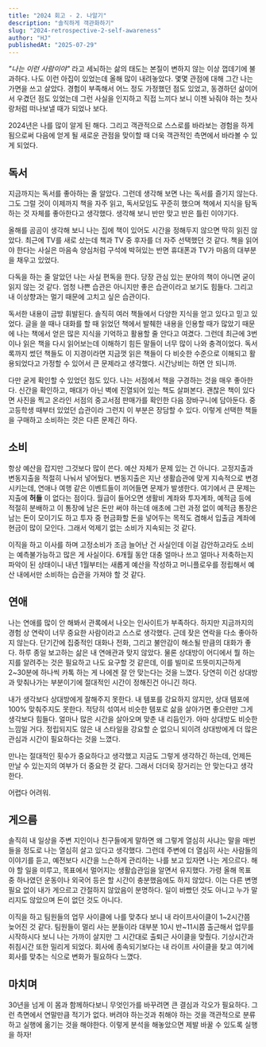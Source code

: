 ```yaml
---
title: "2024 회고 - 2. 나알기"
description: "솔직하게 객관화하기"
slug: "2024-retrospective-2-self-awareness"
author: "HJ"
publishedAt: "2025-07-29"
---
```


_"나는 이런 사람이야"_ 라고 세뇌하는 삶의 태도는 본질이 변하지 않는 이상 껍데기에 불과하다. 나도 이런 아집이 있었는데 올해 많이 내려놓았다. 몇몇 관점에 대해 그간 나는 가면을 쓰고 살았다. 경험이 부족해서 어느 정도 가정했던 점도 있었고, 동경하던 삶이어서 우겼던 점도 있었는데 그런 사실을 인지하고 직접 느끼다 보니 이젠 놔줘야 하는 첫사랑처럼 떠나보낼 때가 되었나 보다. 

2024년은 나를 많이 알게 된 해다. 그리고 객관적으로 스스로를 바라보는 경험을 하게 됨으로써 다음에 얻게 될 새로운 관점을 맞이할 때 더욱 객관적인 측면에서 바라볼 수 있게 되었다. 

## 독서

지금까지는 독서를 좋아하는 줄 알았다. 그런데 생각해 보면 나는 독서를 즐기지 않는다. 그도 그럴 것이 이제까지 책을 자주 읽고, 독서모임도 꾸준히 했으며 책에서 지식을 탐독하는 것 자체를 좋아한다고 생각했다. 생각해 보니 반만 맞고 반은 틀린 이야기다. 

올해를 곰곰이 생각해 보니 나는 집에 책이 있어도 시간을 정해두지 않으면 딱히 읽진 않았다. 최근에 TV를 새로 샀는데 책과 TV 중 후자를 더 자주 선택했던 것 같다. 책을 읽어야 한다는 사실은 마음속 양심처럼 구석에 박혀있는 반면 휴대폰과 TV가 마음의 대부분을 채우고 있었다. 

다독을 하는 줄 알았던 나는 사실 편독을 한다. 당장 관심 있는 분야의 책이 아니면 굳이 읽지 않는 것 같다. 엄청 나쁜 습관은 아니지만 좋은 습관이라고 보기도 힘들다. 그리고 내 이상향과는 멀기 때문에 고치고 싶은 습관이다. 

독서한 내용이 금방 휘발된다. 솔직히 여러 책들에서 다양한 지식을 얻고 있다고 믿고 있었다. 글을 쓸 때나 대화를 할 때 읽었던 책에서 발췌한 내용을 인용할 때가 많았기 때문에 나는 책에서 얻은 많은 지식을 기억하고 활용할 줄 안다고 여겼다. 그런데 최근에 3번이나 읽은 책을 다시 읽어보는데 이해하기 힘든 말들이 너무 많이 나와 충격이었다. 독서록까지 썼던 책들도 이 지경이라면 지금껏 읽은 책들이 다 비슷한 수준으로 이해되고 활용되었다고 가정할 수 있어서 큰 문제라고 생각했다. 시간낭비는 하면 안 되니까. 

다만 굳게 확인할 수 있었던 점도 있다. 나는 서점에서 책을 구경하는 것을 매우 좋아한다. 신간을 확인하고, 매대가 아닌 벽에 진열되어 있는 책도 살펴본다. 괜찮은 책이 있다면 사진을 찍고 온라인 서점의 중고서점 판매가를 확인한 다음 장바구니에 담아둔다. 중고등학생 때부터 있었던 습관이라 그런지 이 부분은 장담할 수 있다. 이렇게 선택한 책들을 구매하고 소비하는 것은 다른 문제긴 하다.

## 소비

항상 예산을 잡지만 그것보다 많이 쓴다. 예산 자체가 문제 있는 건 아니다. 고정지출과 변동지출을 적절히 나눠서 넣어뒀다. 변동지출은 지난 생활습관에 맞게 지속적으로 변경시키는데, 연애나 여행 같은 이벤트들이 끼어들면 문제가 발생한다. 여기에서 큰 문제는 지출에 **허들** 이 없다는 점이다. 월급이 들어오면 생활비 계좌와 투자계좌, 예적금 등에 적절히 분배하고 이 통장에 남은 돈만 써야 하는데 애초에 그런 과정 없이 예적금 통장은 남는 돈이 모이기도 하고 투자 중 현금화할 돈을 넣어두는 목적도 겸해서 입출금 계좌에 현금이 많이 모인다. 그래서 억제기 없는 소비가 지속되는 것 같다. 

이직을 하고 이사를 하며 고정소비가 조금 늘어난 건 사실인데 이걸 감안하고라도 소비는 예측불가능하고 많은 게 사실이다. 6개월 동안 대충 얼마나 쓰고 얼마나 저축하는지 파악이 된 상태이니 내년 1월부터는 새롭게 예산을 작성하고 머니플로우를 정립해서 예산 내에서만 소비하는 습관을 가져야 할 것 같다. 

## 연애

나는 연애를 많이 안 해봐서 관록에서 나오는 인사이트가 부족하다. 하지만 지금까지의 경험 상 연락이 너무 중요한 사람이라고 스스로 생각했다. 근데 잦은 연락을 다소 좋아하지 않는다. 단기간에 집중적인 대화나 전화, 그리고 불안감이 해소될 만큼의 대화가 좋다. 하루 종일 보고하는 삶은 내 연애관과 맞지 않았다. 물론 상대방이 어디에서 뭘 하는지를 알려주는 것은 필요하고 나도 요구할 것 같은데, 이를 빌미로 뜨뜻미지근하게 2~30분에 하나씩 카톡 하는 게 나에겐 잘 안 맞는다는 것을 느꼈다. 당연히 이건 상대방과 맞춰나가는 부분이기에 절대적인 시간이 정해진건 아니긴 하다. 

내가 생각보다 상대방에게 잘해주지 못한다. 내 템포를 강요하지 않지만, 상대 템포에 100% 맞춰주지도 못한다. 적당히 섞여서 비슷한 템포로 삶을 살아가면 좋으련만 그게 생각보다 힘들다. 얼마나 많은 시간을 살아오며 맞춘 내 리듬인가. 아마 상대방도 비슷한 느낌일 거다. 정립되지도 않은 내 스타일을 강요할 순 없으니 되이려 상대방에게 더 많은 관심과 시간이 필요하다는 것을 느꼈다. 

만나는 절대적인 횟수가 중요하다고 생각했고 지금도 그렇게 생각하긴 하는데, 언제든 만날 수 있는지의 여부가 더 중요한 것 같다. 그래서 더더욱 장거리는 안 맞는다고 생각한다. 

어렵다 어려워. 

## 게으름

솔직히 내 일상을 주변 지인이나 친구들에게 말하면 왜 그렇게 열심히 사냐는 말을 매번 들을 정도로 나는 열심히 살고 있다고 생각했다. 그런데 주변에 더 열심히 사는 사람들의 이야기를 듣고, 예전보다 시간을 느슨하게 관리하는 나를 보고 있자면 나는 게으르다. 해야 할 일을 미루고, 목표에서 멀어지는 생활습관임을 알면서 유지했다. 가령 올해 목표 중 하나였던 운동이나 외국어 등은 할 시간이 충분했음에도 하지 않았다. 이는 다른 변명 필요 없이 내가 게으르고 간절하지 않았음이 분명하다. 일이 바빴던 것도 아니고 누가 말리지도 않았으며 돈이 없던 것도 아니다. 

이직을 하고 팀원들의 업무 사이클에 나를 맞추다 보니 내 라이프사이클이 1~2시간쯤 늦어진 것 같다. 팀원들이 멀리 사는 분들이라 대부분 10시 반~11시쯤 출근해서 업무를 시작하시다 보니 나는 가까이 살지만 그 시간대로 출퇴근 사이클을 맞췄다. 기상시간과 취침시간 또한 밀리게 되었다. 회사에 종속되기보다는 내 라이프 사이클을 찾고 여기에 회사를 맞추는 식으로 변화가 필요하다 느꼈다. 

## 마치며

30년을 넘게 이 몸과 함께하다보니 무엇인가를 바꾸려면 큰 결심과 각오가 필요하다. 그런 측면에서 연말만큼 적기가 없다. 버려야 하는것과 취해야 하는 것을 객관적으로 분류하고 실행에 옮기는 것을 해야한다. 이렇게 분석을 해놓았으면 제발 바꿀 수 있도록 실행을 하자!